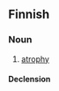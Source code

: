 ==Finnish==

===Noun===
{{fi-noun}}

# {{pathology|lang=fi}} [[atrophy]]

====Declension====
{{fi-decl-kulkija|atropi|a|o}}